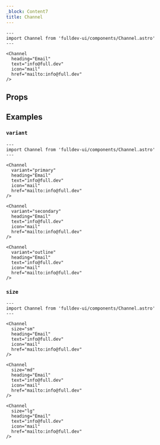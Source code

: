 ```yaml
---
_block: Content7
title: Channel
---
```



```astro live
---
import Channel from 'fulldev-ui/components/Channel.astro'
---

<Channel
  heading="Email"
  text="info@full.dev"
  icon="mail"
  href="mailto:info@full.dev"
/>
```

## Props

<Props />

## Examples

### `variant`

```astro live
---
import Channel from 'fulldev-ui/components/Channel.astro'
---

<Channel
  variant="primary"
  heading="Email"
  text="info@full.dev"
  icon="mail"
  href="mailto:info@full.dev"
/>

<Channel
  variant="secondary"
  heading="Email"
  text="info@full.dev"
  icon="mail"
  href="mailto:info@full.dev"
/>

<Channel
  variant="outline"
  heading="Email"
  text="info@full.dev"
  icon="mail"
  href="mailto:info@full.dev"
/>
```

### `size`

```astro live
---
import Channel from 'fulldev-ui/components/Channel.astro'
---

<Channel
  size="sm"
  heading="Email"
  text="info@full.dev"
  icon="mail"
  href="mailto:info@full.dev"
/>

<Channel
  size="md"
  heading="Email"
  text="info@full.dev"
  icon="mail"
  href="mailto:info@full.dev"
/>

<Channel
  size="lg"
  heading="Email"
  text="info@full.dev"
  icon="mail"
  href="mailto:info@full.dev"
/>
```
